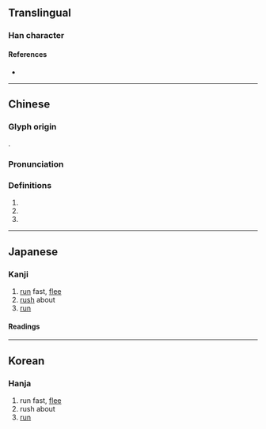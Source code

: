 {{also|奔}}
{{character info}}
==Translingual==

===Han character===
{{Han char|rn=93|rad=牛|as=08|sn=12|four=|canj=HQHQQ|ids=⿱牛牪}}

====References====
* {{Han ref|kx=0702.100|dkj=20058|dj=1115.150|hdz=31813.060|uh=7287|ud=29319}}

----

==Chinese==
{{zh-forms}}

===Glyph origin===
{{zh-etym-triple|牛|cow}}.

===Pronunciation===
{{zh-pron
|m=bēn
|c=ban1
|mc=y
|oc=y
|ma=
|cat=v,pn
}}

===Definitions===
{{zh-hanzi}}

# {{zh-alt-form|奔|tr=bēn|to [[run]]; to [[rush]]}}
# {{n-g|Used in person's names.}}
# {{surname|zh}}

----

==Japanese==

===Kanji===
{{ja-kanji|grade=|rs=牛08}}

# [[run]] fast, [[flee]]
# [[rush]] about
# [[run]]

====Readings====
{{ja-readings
|goon=ほん
|kanon=ほん
|kun=はし-る, ひし-めく, ひしひし
}}

----

==Korean==

===Hanja===
{{ko-hanja|hangeul=분|eumhun=|rv=bun|mr=pun|y=pun}}

# run fast, [[flee]]
# rush about
# [[run]]
